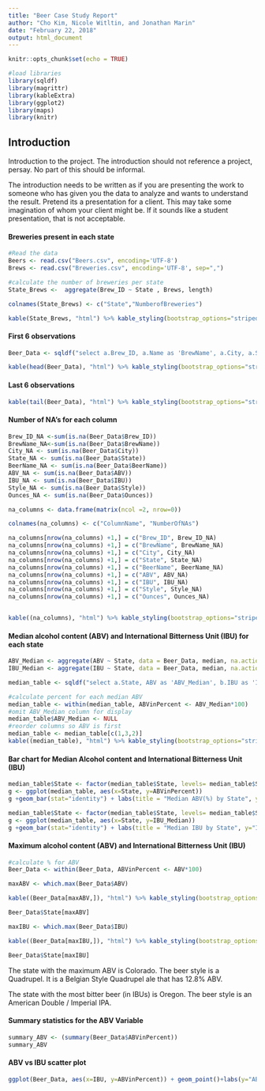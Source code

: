 ```yaml
---
title: "Beer Case Study Report"
author: "Cho Kim, Nicole Witltin, and Jonathan Marin"
date: "February 22, 2018"
output: html_document
---
```


```r
knitr::opts_chunk$set(echo = TRUE)

#load libraries
library(sqldf)
library(magrittr)
library(kableExtra)
library(ggplot2)
library(maps)
library(knitr)
```

## Introduction

Introduction to the project. The introduction should not reference a project, persay. No
part of this should be informal.

The introduction needs to be written as if you are presenting the work to someone who
has given you the data to analyze and wants to understand the result. Pretend its a
presentation for a client. This may take some imagination of whom your client might be.
If it sounds like a student presentation, that is not acceptable.


#### Breweries present in each state

```r
#Read the data
Beers <- read.csv("Beers.csv", encoding='UTF-8')
Brews <- read.csv("Breweries.csv", encoding='UTF-8', sep=",")

#calculate the number of breweries per state
State_Brews <-  aggregate(Brew_ID ~ State , Brews, length)

colnames(State_Brews) <- c("State","NumberofBreweries")

kable(State_Brews, "html") %>% kable_styling(bootstrap_options="striped", full_width = F, font_size = 14)

```

#### First 6 observations 

```r

Beer_Data <- sqldf("select a.Brew_ID, a.Name as 'BrewName', a.City, a.State, b.Name as 'BeerName', b.ABV, b.IBU, b.Style, b.Ounces from Brews a join Beers b on a.Brew_ID = b.Brewery_id")

kable(head(Beer_Data), "html") %>% kable_styling(bootstrap_options="striped", full_width = F, font_size = 14)

```

#### Last 6 observations 

```r

kable(tail(Beer_Data), "html") %>% kable_styling(bootstrap_options="striped", full_width = F, font_size = 14)

```

#### Number of NA's for each column

```r

Brew_ID_NA <-sum(is.na(Beer_Data$Brew_ID))
BrewName_NA<-sum(is.na(Beer_Data$BrewName))
City_NA <- sum(is.na(Beer_Data$City))
State_NA <- sum(is.na(Beer_Data$State))
BeerName_NA <- sum(is.na(Beer_Data$BeerName))
ABV_NA <- sum(is.na(Beer_Data$ABV))
IBU_NA <- sum(is.na(Beer_Data$IBU))
Style_NA <- sum(is.na(Beer_Data$Style))
Ounces_NA <- sum(is.na(Beer_Data$Ounces))

na_columns <- data.frame(matrix(ncol =2, nrow=0))

colnames(na_columns) <- c("ColumnName", "NumberOfNAs")

na_columns[nrow(na_columns) +1,] = c("Brew_ID", Brew_ID_NA)
na_columns[nrow(na_columns) +1,] = c("BrewName", BrewName_NA)
na_columns[nrow(na_columns) +1,] = c("City", City_NA)
na_columns[nrow(na_columns) +1,] = c("State", State_NA)
na_columns[nrow(na_columns) +1,] = c("BeerName", BeerName_NA)
na_columns[nrow(na_columns) +1,] = c("ABV", ABV_NA)
na_columns[nrow(na_columns) +1,] = c("IBU", IBU_NA)
na_columns[nrow(na_columns) +1,] = c("Style", Style_NA)
na_columns[nrow(na_columns) +1,] = c("Ounces", Ounces_NA)


kable((na_columns), "html") %>% kable_styling(bootstrap_options="striped", full_width = F, font_size = 14)

```

#### Median alcohol content (ABV) and International Bitterness Unit (IBU) for each state
```r

ABV_Median <- aggregate(ABV ~ State, data = Beer_Data, median, na.action = na.omit)
IBU_Median <- aggregate(IBU ~ State, data = Beer_Data, median, na.action = na.omit)

median_table <- sqldf("select a.State, ABV as 'ABV_Median', b.IBU as 'IBU_Median' from ABV_Median a left join IBU_Median b on a.State = b.State")

#calculate percent for each median ABV
median_table <- within(median_table, ABVinPercent <- ABV_Median*100)
#omit ABV_Median column for display
median_table$ABV_Median <- NULL
#reorder columns so ABV is first
median_table <- median_table[c(1,3,2)]
kable((median_table), "html") %>% kable_styling(bootstrap_options="striped", full_width = F, font_size = 14)

```

#### Bar chart for Median Alcohol content and International Bitterness Unit (IBU)
```r
median_table$State <- factor(median_table$State, levels= median_table$State[order(-median_table$ABVinPercent)])
g <- ggplot(median_table, aes(x=State, y=ABVinPercent))
g +geom_bar(stat="identity") + labs(title = "Median ABV(%) by State", y="ABV in %")

median_table$State <- factor(median_table$State, levels= median_table$State[order(-median_table$IBU_Median)])
g <- ggplot(median_table, aes(x=State, y=IBU_Median))
g +geom_bar(stat="identity") + labs(title = "Median IBU by State", y="IBU")
```

#### Maximum alcohol content (ABV) and International Bitterness Unit (IBU)
```r
#calculate % for ABV
Beer_Data <- within(Beer_Data, ABVinPercent <- ABV*100)

maxABV <- which.max(Beer_Data$ABV)

kable((Beer_Data[maxABV,]), "html") %>% kable_styling(bootstrap_options="striped", full_width = F, font_size = 14)

Beer_Data$State[maxABV]

maxIBU <- which.max(Beer_Data$IBU)

kable((Beer_Data[maxIBU,]), "html") %>% kable_styling(bootstrap_options="striped", full_width = F, font_size = 14)

Beer_Data$State[maxIBU]

```

The state with the maximum ABV is Colorado. The beer style is a Quadrupel. It is a Belgian Style Quadrupel ale that has 12.8% ABV. 

The state with the most bitter beer (in IBUs) is Oregon. The beer style is an American Double / Imperial IPA. 

#### Summary statistics for the ABV Variable
```r
summary_ABV <- (summary(Beer_Data$ABVinPercent))
summary_ABV
```

#### ABV vs IBU scatter plot
```r
ggplot(Beer_Data, aes(x=IBU, y=ABVinPercent)) + geom_point()+labs(y="ABV(%)", title = "ABV in % vs IBU")
```